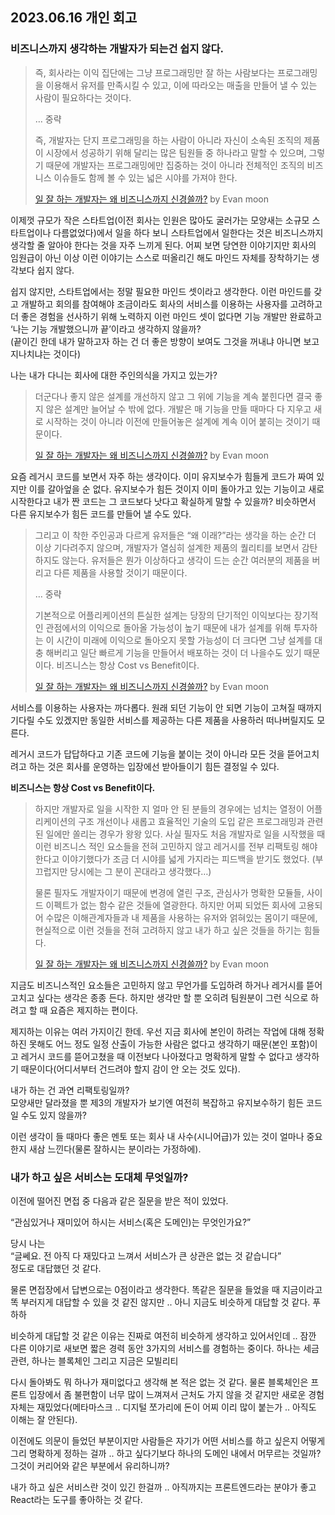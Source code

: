## 2023.06.16 개인 회고

### 비즈니스까지 생각하는 개발자가 되는건 쉽지 않다.

> 즉, 회사라는 이익 집단에는 그냥 프로그래밍만 잘 하는 사람보다는 프로그래밍을 이용해서 유저를 만족시킬 수 있고, 이에 따라오는 매출을 만들어 낼 수 있는 사람이 필요하다는 것이다.
>
> … 중략
>
> 즉, 개발자는 단지 프로그래밍을 하는 사람이 아니라 자신이 소속된 조직의 제품이 시장에서 성공하기 위해 달리는 많은 팀원들 중 하나라고 말할 수 있으며, 그렇기 때문에 개발자는 프로그래밍에만 집중하는 것이 아니라 전체적인 조직의 비즈니스 이슈들도 함께 볼 수 있는 넓은 시야를 가져야 한다.
>
> [일 잘 하는 개발자는 왜 비즈니스까지 신경쓸까?](https://evan-moon.github.io/2020/10/24/buisiness-with-programming/) by Evan moon

이제껏 규모가 작은 스타트업(이전 회사는 인원은 많아도 굴러가는 모양새는 소규모 스타트업이나 다름없었다)에서 일을 하다 보니 스타트업에서 일한다는 것은 비즈니스까지 생각할 줄 알아야 한다는 것을 자주 느끼게 된다. 어찌 보면 당연한 이야기지만 회사의 임원급이 아닌 이상 이런 이야기는 스스로 떠올리긴 해도 마인드 자체를 장착하기는 생각보다 쉽지 않다.

쉽지 않지만, 스타트업에서는 정말 필요한 마인드 셋이라고 생각한다. 이런 마인드를 갖고 개발하고 회의를 참여해야 조금이라도 회사의 서비스를 이용하는 사용자를 고려하고 더 좋은 경험을 선사하기 위해 노력하지 이런 마인드 셋이 없다면 기능 개발만 완료하고 ‘나는 기능 개발했으니까 끝’이라고 생각하지 않을까?  
(끝이긴 한데 내가 말하고자 하는 건 더 좋은 방향이 보여도 그것을 꺼내냐 아니면 보고 지나치냐는 것이다)

나는 내가 다니는 회사에 대한 주인의식을 가지고 있는가?

> 더군다나 좋지 않은 설계를 개선하지 않고 그 위에 기능을 계속 붙힌다면 결국 좋지 않은 설계만 늘어날 수 밖에 없다. 개발은 매 기능을 만들 때마다 다 지우고 새로 시작하는 것이 아니라 이전에 만들어놓은 설계에 계속 이어 붙히는 것이기 때문이다.
>
> [일 잘 하는 개발자는 왜 비즈니스까지 신경쓸까?](https://evan-moon.github.io/2020/10/24/buisiness-with-programming/) by Evan moon

요즘 레거시 코드를 보면서 자주 하는 생각이다. 이미 유지보수가 힘들게 코드가 짜여 있지만 이를 갈아엎을 순 없다. 유지보수가 힘든 것이지 이미 돌아가고 있는 기능이고 새로 시작한다고 내가 짠 코드는 그 코드보다 낫다고 확실하게 말할 수 있을까? 비슷하면서 다른 유지보수가 힘든 코드를 만들어 낼 수도 있다.

> 그리고 이 착한 주인공과 다르게 유저들은 “왜 이래?”라는 생각을 하는 순간 더 이상 기다려주지 않으며, 개발자가 열심히 설계한 제품의 퀄리티를 보면서 감탄하지도 않는다. 유저들은 뭔가 이상하다고 생각이 드는 순간 여러분의 제품을 버리고 다른 제품을 사용할 것이기 때문이다.
>
> … 중략
>
> 기본적으로 어플리케이션의 튼실한 설계는 당장의 단기적인 이익보다는 장기적인 관점에서의 이익으로 돌아올 가능성이 높기 때문에 내가 설계를 위해 투자하는 이 시간이 미래에 이익으로 돌아오지 못할 가능성이 더 크다면 그냥 설계를 대충 해버리고 일단 빠르게 기능을 만들어서 배포하는 것이 더 나을수도 있기 때문이다. 비즈니스는 항상 Cost vs Benefit이다.
>
> [일 잘 하는 개발자는 왜 비즈니스까지 신경쓸까?](https://evan-moon.github.io/2020/10/24/buisiness-with-programming/) by Evan moon

서비스를 이용하는 사용자는 까다롭다. 원래 되던 기능이 안 되면 기능이 고쳐질 때까지 기다릴 수도 있겠지만 동일한 서비스를 제공하는 다른 제품을 사용하러 떠나버릴지도 모른다.

레거시 코드가 답답하다고 기존 코드에 기능을 붙이는 것이 아니라 모든 것을 뜯어고치려고 하는 것은 회사를 운영하는 입장에선 받아들이기 힘든 결정일 수 있다.

**비즈니스는 항상 Cost vs Benefit이다.**

> 하지만 개발자로 일을 시작한 지 얼마 안 된 분들의 경우에는 넘치는 열정이 어플리케이션의 구조 개선이나 새롭고 효율적인 기술의 도입 같은 프로그래밍과 관련된 일에만 쏠리는 경우가 왕왕 있다. 사실 필자도 처음 개발자로 일을 시작했을 때 이런 비즈니스 적인 요소들을 전혀 고민하지 않고 레거시를 전부 리팩토링 해야한다고 이야기했다가 조금 더 시야를 넓게 가지라는 피드백을 받기도 했었다. (부끄럽지만 당시에는 그 분이 꼰대라고 생각했다…)
>
> 물론 필자도 개발자이기 때문에 변경에 열린 구조, 관심사가 명확한 모듈들, 사이드 이펙트가 없는 함수 같은 것들에 열광한다. 하지만 어찌 되었든 회사에 고용되어 수많은 이해관계자들과 내 제품을 사용하는 유저와 얽혀있는 몸이기 때문에, 현실적으로 이런 것들을 전혀 고려하지 않고 내가 하고 싶은 것들을 하기는 힘들다.
>
> [일 잘 하는 개발자는 왜 비즈니스까지 신경쓸까?](https://evan-moon.github.io/2020/10/24/buisiness-with-programming/) by Evan moon

지금도 비즈니스적인 요소들은 고민하지 않고 무언가를 도입하려 하거나 레거시를 뜯어고치고 싶다는 생각은 종종 든다. 하지만 생각만 할 뿐 오히려 팀원분이 그런 식으로 하려고 할 때 요즘은 제지하는 편이다.

제지하는 이유는 여러 가지이긴 한데. 우선 지금 회사에 본인이 하려는 작업에 대해 정확하진 못해도 어느 정도 일정 산출이 가능한 사람은 없다고 생각하기 때문(본인 포함)이고 레거시 코드를 뜯어고쳤을 때 이전보다 나아졌다고 명확하게 말할 수 없다고 생각하기 때문이다(어디서부터 건드려야 할지 감이 안 오는 것도 있다).

내가 하는 건 과연 리팩토링일까?  
모양새만 달라졌을 뿐 제3의 개발자가 보기엔 여전히 복잡하고 유지보수하기 힘든 코드일 수도 있지 않을까?

이런 생각이 들 때마다 좋은 멘토 또는 회사 내 사수(시니어급)가 있는 것이 얼마나 중요한지 새삼 느낀다(물론 잘하시는 분이라는 가정하에).

### 내가 하고 싶은 서비스는 도대체 무엇일까?

이전에 떨어진 면접 중 다음과 같은 질문을 받은 적이 있었다.

“관심있거나 재미있어 하시는 서비스(혹은 도메인)는 무엇인가요?”

당시 나는  
“글쎄요. 전 아직 다 재밌다고 느껴서 서비스가 큰 상관은 없는 것 같습니다”  
정도로 대답했던 것 같다.

물론 면접장에서 답변으로는 0점이라고 생각한다. 똑같은 질문을 들었을 때 지금이라고 똑 부러지게 대답할 수 있을 것 같진 않지만 .. 아니 지금도 비슷하게 대답할 것 같다. 푸하하

비슷하게 대답할 것 같은 이유는 진짜로 여전히 비슷하게 생각하고 있어서인데 .. 잠깐 다른 이야기로 새보면 짧은 경력 동안 3가지의 서비스를 경험하는 중이다. 하나는 세금 관련, 하나는 블록체인 그리고 지금은 모빌리티

다시 돌아봐도 뭐 하나가 재미없다고 생각해 본 적은 없는 것 같다. 물론 블록체인은 프론트 입장에서 좀 불편함이 너무 많이 느껴져서 근처도 가지 않을 것 같지만 새로운 경험 자체는 재밌었다(메타마스크 .. 디지털 쪼가리에 돈이 어찌 이리 많이 붙는가 .. 아직도 이해는 잘 안된다).

이전에도 의문이 들었던 부분이지만 사람들은 자기가 어떤 서비스를 하고 싶은지 어떻게 그리 명확하게 정하는 걸까 .. 하고 싶다기보다 하나의 도메인 내에서 머무르는 것일까? 그것이 커리어와 같은 부분에서 유리하니까?

내가 하고 싶은 서비스란 것이 있긴 한걸까 .. 아직까지는 프론트엔드라는 분야가 좋고 React라는 도구를 좋아하는 것 같다.
